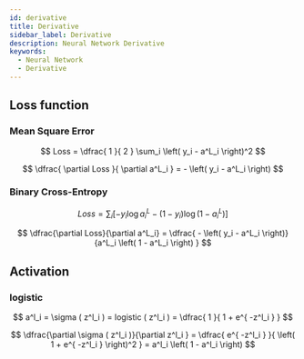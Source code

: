 ```yaml
---
id: derivative
title: Derivative
sidebar_label: Derivative
description: Neural Network Derivative
keywords:
  - Neural Network
  - Derivative
---
```


## Loss function

### Mean Square Error

$$
Loss = \dfrac{ 1 }{ 2 } \sum_i \left( y_i - a^L_i \right)^2
$$

$$
\dfrac{ \partial Loss }{ \partial a^L_i } = - \left( y_i - a^L_i \right)
$$

### Binary Cross-Entropy

$$
Loss = \sum_i \left[ -y_i \log a^L_i - (1 - y_i) \log \left( 1 - a^L_i \right) \right]
$$

$$
\dfrac{\partial Loss}{\partial a^L_i}
= \dfrac{ - \left( y_i - a^L_i \right)}{a^L_i \left( 1 - a^L_i \right) }
$$

## Activation

### logistic

$$
a^l_i = \sigma ( z^l_i ) = logistic ( z^l_i ) = \dfrac{ 1 }{ 1 + e^{ -z^l_i } }
$$

$$
\dfrac{\partial \sigma ( z^l_i )}{\partial z^l_i }
= \dfrac{  e^{ -z^l_i } }{ \left( 1 + e^{ -z^l_i } \right)^2 }
= a^l_i \left( 1 - a^l_i \right)
$$
